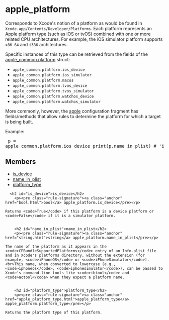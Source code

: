 <html devsite>
<head>
  <meta name="project_path" value="/_project.yaml">
  <meta name="book_path" value="/versions/6.1.0/_book.yaml">
</head>
<body>

<h1 class="page-title" id="modules.apple_platform">apple_platform</h1>

<!-- {% raw %} -->

Corresponds to Xcode's notion of a platform as would be found in <code>Xcode.app/Contents/Developer/Platforms</code>. Each platform represents an Apple platform type (such as iOS or tvOS) combined with one or more related CPU architectures. For example, the iOS simulator platform supports <code>x86_64</code> and <code>i386</code> architectures.<p>Specific instances of this type can be retrieved from the fields of the <a href='apple_common.html#platform'>apple_common.platform</a> struct:<br><ul><li><code>apple_common.platform.ios_device</code></li><li><code>apple_common.platform.ios_simulator</code></li><li><code>apple_common.platform.macos</code></li><li><code>apple_common.platform.tvos_device</code></li><li><code>apple_common.platform.tvos_simulator</code></li><li><code>apple_common.platform.watchos_device</code></li><li><code>apple_common.platform.watchos_simulator</code></li></ul><p>More commonly, however, the <a href='apple.html'>apple</a> configuration fragment has fields/methods that allow rules to determine the platform for which a target is being built.<p>Example:<br><pre class='language-python'>
p = apple_common.platform.ios_device
print(p.name_in_plist)  # 'iPhoneOS'
</pre>

<h2>Members</h2>
<ul>
    <li>
    <a href="#is_device">is_device</a>
  </li>
      <li>
    <a href="#name_in_plist">name_in_plist</a>
  </li>
      <li>
    <a href="#platform_type">platform_type</a>
  </li>
  </ul>

      <h2 id="is_device">is_device</h2>
        <p><pre class="rule-signature"><a class="anchor" href="bool.html">bool</a> apple_platform.is_device</pre></p>

    Returns <code>True</code> if this platform is a device platform or <code>False</code> if it is a simulator platform.


        <h2 id="name_in_plist">name_in_plist</h2>
        <p><pre class="rule-signature"><a class="anchor" href="string.html">string</a> apple_platform.name_in_plist</pre></p>

    The name of the platform as it appears in the <code>CFBundleSupportedPlatforms</code> entry of an Info.plist file and in Xcode's platforms directory, without the extension (for example, <code>iPhoneOS</code> or <code>iPhoneSimulator</code>).<br>This name, when converted to lowercase (e.g., <code>iphoneos</code>, <code>iphonesimulator</code>), can be passed to Xcode's command-line tools like <code>ibtool</code> and <code>actool</code> when they expect a platform name.


        <h2 id="platform_type">platform_type</h2>
        <p><pre class="rule-signature"><a class="anchor" href="apple_platform_type.html">apple_platform_type</a> apple_platform.platform_type</pre></p>

    Returns the platform type of this platform.



</body>
</html>

<!-- {% endraw %} -->

